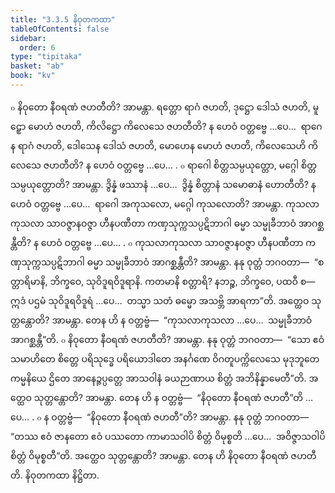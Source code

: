 ```yaml
---
title: "3.3.5 နိဝုတကထာ"
tableOfContents: false
sidebar:
  order: 6
type: "tipitaka"
basket: "ab"
book: "kv"
---
```



<DynamicBreadcrumb />

<Division number="665" book="kv">

<Paragraph number="2162" book="kv">
๐ နိဝုတော နီဝရဏံ ဇဟတီတိ? အာမန္တာ. ရတ္တော ရာဂံ ဇဟတိ, ဒုဋ္ဌော ဒေါသံ ဇဟတိ, မူဠှော မောဟံ ဇဟတိ, ကိလိဋ္ဌော ကိလေသေ ဇဟတီတိ? န ဟေဝံ ဝတ္တဗ္ဗေ …ပေ…  ရာဂေန ရာဂံ ဇဟတိ, ဒေါသေန ဒေါသံ ဇဟတိ, မောဟေန မောဟံ ဇဟတိ, ကိလေသေဟိ ကိလေသေ ဇဟတီတိ? န ဟေဝံ ဝတ္တဗ္ဗေ …ပေ… .
</Paragraph>

<Paragraph number="2163" book="kv">
๐ ရာဂေါ စိတ္တသမ္ပယုတ္တော, မဂ္ဂေါ စိတ္တသမ္ပယုတ္တောတိ? အာမန္တာ. ဒွိန္နံ ဖဿာနံ …ပေ…  ဒွိန္နံ စိတ္တာနံ သမောဓာနံ ဟောတီတိ? န ဟေဝံ ဝတ္တဗ္ဗေ …ပေ…  ရာဂေါ အကုသလော, မဂ္ဂေါ ကုသလောတိ? အာမန္တာ. ကုသလာကုသလာ သာဝဇ္ဇာနဝဇ္ဇာ ဟီနပဏီတာ ကဏှသုက္ကသပ္ပဋိဘာဂါ ဓမ္မာ သမ္မုခီဘာဝံ အာဂစ္ဆန္တီတိ? န ဟေဝံ ဝတ္တဗ္ဗေ …ပေ… .
</Paragraph>

</Division>
<Division number="666" book="kv">

<Paragraph number="2164" book="kv">
๐ ကုသလာကုသလာ သာဝဇ္ဇာနဝဇ္ဇာ ဟီနပဏီတာ ကဏှသုက္ကသပ္ပဋိဘာဂါ ဓမ္မာ သမ္မုခီဘာဝံ အာဂစ္ဆန္တီတိ? အာမန္တာ. နနု ဝုတ္တံ ဘဂဝတာ—  “စတ္တာရိမာနိ, ဘိက္ခဝေ, သုဝိဒူရဝိဒူရာနိ. ကတမာနိ စတ္တာရိ? နဘဉ္စ, ဘိက္ခဝေ, ပထဝီ စ—  ဣဒံ ပဌမံ သုဝိဒူရဝိဒူရံ …ပေ…  တသ္မာ သတံ ဓမ္မော အသဗ္ဘိ အာရကာ”တိ. အတ္ထေဝ သုတ္တန္တောတိ? အာမန္တာ. တေန ဟိ န ဝတ္တဗ္ဗံ—  “ကုသလာကုသလာ …ပေ…  သမ္မုခီဘာဝံ အာဂစ္ဆန္တီ”တိ.
</Paragraph>

<Paragraph number="2165" book="kv">
๐ နိဝုတော နီဝရဏံ ဇဟတီတိ? အာမန္တာ. နနု ဝုတ္တံ ဘဂဝတာ—  “သော ဧဝံ သမာဟိတေ စိတ္တေ ပရိသုဒ္ဓေ ပရိယောဒါတေ အနင်္ဂဏေ ဝိဂတူပက္ကိလေသေ မုဒုဘူတေ ကမ္မနိယေ ဌိတေ အာနေဉ္ဇပ္ပတ္တေ အာသဝါနံ ခယဉာဏာယ စိတ္တံ အဘိနိန္နာမေတီ”တိ. အတ္ထေဝ သုတ္တန္တောတိ? အာမန္တာ. တေန ဟိ န ဝတ္တဗ္ဗံ—  “နိဝုတော နီဝရဏံ ဇဟတီ”တိ …ပေ… .
</Paragraph>

</Division>
<Division number="667" book="kv">

<Paragraph number="2166" book="kv">
๐ န ဝတ္တဗ္ဗံ—  “နိဝုတော နီဝရဏံ ဇဟတီ”တိ? အာမန္တာ. နနု ဝုတ္တံ ဘဂဝတာ—  “တဿ ဧဝံ ဇာနတော ဧဝံ ပဿတော ကာမာသဝါပိ စိတ္တံ ဝိမုစ္စတိ …ပေ…  အဝိဇ္ဇာသဝါပိ စိတ္တံ ဝိမုစ္စတီ”တိ. အတ္ထေဝ သုတ္တန္တောတိ? အာမန္တာ. တေန ဟိ နိဝုတော နီဝရဏံ ဇဟတီတိ.

</Paragraph>
</Division>

<Paragraph number="2167" type="center" book="kv">
နိဝုတကထာ နိဋ္ဌိတာ.
</Paragraph>